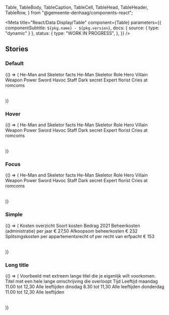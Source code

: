 
  Table,
  TableBody,
  TableCaption,
  TableCell,
  TableHead,
  TableHeader,
  TableRow,
} from "@gemeente-denhaag/components-react";

<Meta
  title="React/Data Display/Table"
  component={Table}
  parameters={{
    componentSubtitle: `${pkg.name} - ${pkg.version}`,
    docs: { source: { type: "dynamic" } },
    status: {
      type: "WORK IN PROGRESS",
    },
  }}
/>

<Description markdown={readme} />

## Stories

### Default

<Canvas>
  <Story name="Default">
    {() => (
      <Table>
        <TableCaption>He-Man and Skeletor facts</TableCaption>
        <TableHead>
          <TableRow>
            <TableCell></TableCell>
            <TableHeader className="heman">He-Man</TableHeader>
            <TableHeader className="skeletor">Skeletor</TableHeader>
          </TableRow>
        </TableHead>
        <TableBody>
          <TableRow>
            <TableHeader scope="row">Role</TableHeader>
            <TableCell>Hero</TableCell>
            <TableCell>Villain</TableCell>
          </TableRow>
          <TableRow>
            <TableHeader scope="row">Weapon</TableHeader>
            <TableCell>Power Sword</TableCell>
            <TableCell>Havoc Staff</TableCell>
          </TableRow>
          <TableRow>
            <TableHeader scope="row">Dark secret</TableHeader>
            <TableCell>Expert florist</TableCell>
            <TableCell>Cries at romcoms</TableCell>
          </TableRow>
        </TableBody>
      </Table>
    )}
  </Story>
</Canvas>

### Hover

<Canvas>
  <Story name="Hover">
    {() => (
      <Table>
        <TableCaption>He-Man and Skeletor facts</TableCaption>
        <TableHead>
          <TableRow tabIndex="-1">
            <TableCell></TableCell>
            <TableHeader className="heman">He-Man</TableHeader>
            <TableHeader className="skeletor">Skeletor</TableHeader>
          </TableRow>
        </TableHead>
        <TableBody>
          <TableRow>
            <TableHeader scope="row">Role</TableHeader>
            <TableCell>Hero</TableCell>
            <TableCell>Villain</TableCell>
          </TableRow>
          <TableRow className="denhaag-table__row--hover">
            <TableHeader scope="row">Weapon</TableHeader>
            <TableCell>Power Sword</TableCell>
            <TableCell>Havoc Staff</TableCell>
          </TableRow>
          <TableRow>
            <TableHeader scope="row">Dark secret</TableHeader>
            <TableCell>Expert florist</TableCell>
            <TableCell>Cries at romcoms</TableCell>
          </TableRow>
        </TableBody>
      </Table>
    )}
  </Story>
</Canvas>

### Focus

<Canvas>
  <Story name="Focus">
    {() => (
      <Table>
        <TableCaption>He-Man and Skeletor facts</TableCaption>
        <TableHead>
          <TableRow tabIndex="-1">
            <TableCell></TableCell>
            <TableHeader className="heman">He-Man</TableHeader>
            <TableHeader className="skeletor">Skeletor</TableHeader>
          </TableRow>
        </TableHead>
        <TableBody>
          <TableRow>
            <TableHeader scope="row">Role</TableHeader>
            <TableCell>Hero</TableCell>
            <TableCell>Villain</TableCell>
          </TableRow>
          <TableRow className="denhaag-table__row--focus">
            <TableHeader scope="row">Weapon</TableHeader>
            <TableCell>Power Sword</TableCell>
            <TableCell>Havoc Staff</TableCell>
          </TableRow>
          <TableRow>
            <TableHeader scope="row">Dark secret</TableHeader>
            <TableCell>Expert florist</TableCell>
            <TableCell>Cries at romcoms</TableCell>
          </TableRow>
        </TableBody>
      </Table>
    )}
  </Story>
</Canvas>

### Simple

<Canvas>
  <Story name="Simple">
    {() => (
      <Table>
        <TableCaption>Kosten overzicht</TableCaption>
        <TableHead>
          <TableRow tabIndex="-1">
            <TableHeader>Soort kosten</TableHeader>
            <TableHeader>Bedrag 2021</TableHeader>
          </TableRow>
        </TableHead>
        <TableBody>
          <TableRow>
            <TableCell>Beheerkosten (administratie) per jaar</TableCell>
            <TableCell>&euro; 27,50</TableCell>
          </TableRow>
          <TableRow>
            <TableCell>Afkoopsom beheerkosten</TableCell>
            <TableCell>&euro; 232</TableCell>
          </TableRow>
          <TableRow>
            <TableCell>Splitsingskosten per appartementsrecht of per recht van erfpacht</TableCell>
            <TableCell>&euro; 153</TableCell>
          </TableRow>
        </TableBody>
      </Table>
    )}
  </Story>
</Canvas>

### Long title

<Canvas>
  <Story name="Long title">
    {() => (
      <Table>
        <TableCaption>Voorbeeld met extreem lange titel die je eigenlijk wilt voorkomen.</TableCaption>
        <TableHead>
          <TableRow tabIndex="-1">
            <TableHeader>Titel met een hele lange omschrijving die overloopt</TableHeader>
            <TableHeader>Tijd</TableHeader>
            <TableHeader>Leeftijd</TableHeader>
          </TableRow>
        </TableHead>
        <TableBody>
          <TableRow>
            <TableCell>maandag</TableCell>
            <TableCell>11.00 tot 12,30</TableCell>
            <TableCell>Alle leeftijden</TableCell>
          </TableRow>
          <TableRow>
            <TableCell>dinsdag</TableCell>
            <TableCell>8.30 tot 11,30</TableCell>
            <TableCell>Alle leeftijden</TableCell>
          </TableRow>
          <TableRow>
            <TableCell>donderdag</TableCell>
            <TableCell>11.00 tot 12,30</TableCell>
            <TableCell>Alle leeftijden</TableCell>
          </TableRow>
        </TableBody>
      </Table>
    )}
  </Story>
</Canvas>
